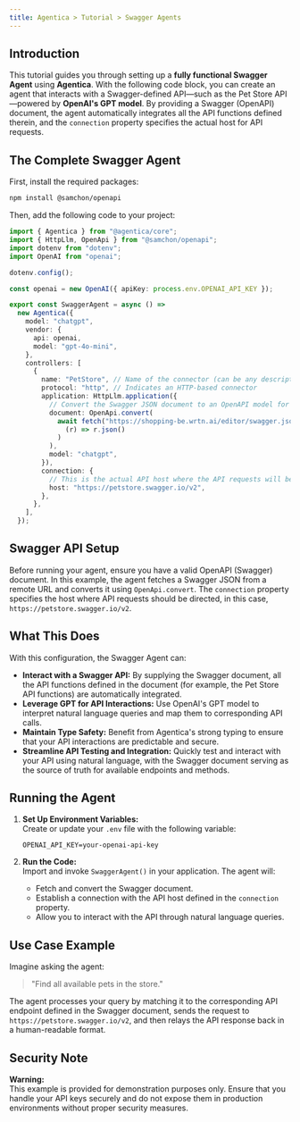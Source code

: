 ```yaml
---
title: Agentica > Tutorial > Swagger Agents  
---
```


## Introduction

This tutorial guides you through setting up a **fully functional Swagger Agent** using **Agentica**. With the following code block, you can create an agent that interacts with a Swagger-defined API—such as the Pet Store API—powered by **OpenAI's GPT model**. By providing a Swagger (OpenAPI) document, the agent automatically integrates all the API functions defined therein, and the `connection` property specifies the actual host for API requests.

## The Complete Swagger Agent

First, install the required packages:

```bash
npm install @samchon/openapi
```

Then, add the following code to your project:

```typescript
import { Agentica } from "@agentica/core";
import { HttpLlm, OpenApi } from "@samchon/openapi";
import dotenv from "dotenv";
import OpenAI from "openai";

dotenv.config();

const openai = new OpenAI({ apiKey: process.env.OPENAI_API_KEY });

export const SwaggerAgent = async () =>
  new Agentica({
    model: "chatgpt",
    vendor: {
      api: openai,
      model: "gpt-4o-mini",
    },
    controllers: [
      {
        name: "PetStore", // Name of the connector (can be any descriptive name)
        protocol: "http", // Indicates an HTTP-based connector
        application: HttpLlm.application({
          // Convert the Swagger JSON document to an OpenAPI model for Agentica.
          document: OpenApi.convert(
            await fetch("https://shopping-be.wrtn.ai/editor/swagger.json").then(
              (r) => r.json()
            )
          ),
          model: "chatgpt",
        }),
        connection: {
          // This is the actual API host where the API requests will be sent.
          host: "https://petstore.swagger.io/v2",
        },
      },
    ],
  });
```

## Swagger API Setup

Before running your agent, ensure you have a valid OpenAPI (Swagger) document. In this example, the agent fetches a Swagger JSON from a remote URL and converts it using `OpenApi.convert`. The `connection` property specifies the host where API requests should be directed, in this case, `https://petstore.swagger.io/v2`.

## What This Does

With this configuration, the Swagger Agent can:

- **Interact with a Swagger API:** By supplying the Swagger document, all the API functions defined in the document (for example, the Pet Store API functions) are automatically integrated.
- **Leverage GPT for API Interactions:** Use OpenAI's GPT model to interpret natural language queries and map them to corresponding API calls.
- **Maintain Type Safety:** Benefit from Agentica's strong typing to ensure that your API interactions are predictable and secure.
- **Streamline API Testing and Integration:** Quickly test and interact with your API using natural language, with the Swagger document serving as the source of truth for available endpoints and methods.

## Running the Agent

1. **Set Up Environment Variables:**  
   Create or update your `.env` file with the following variable:

   ```env
   OPENAI_API_KEY=your-openai-api-key
   ```

2. **Run the Code:**  
   Import and invoke `SwaggerAgent()` in your application. The agent will:
   - Fetch and convert the Swagger document.
   - Establish a connection with the API host defined in the `connection` property.
   - Allow you to interact with the API through natural language queries.

## Use Case Example

Imagine asking the agent:

> "Find all available pets in the store."

The agent processes your query by matching it to the corresponding API endpoint defined in the Swagger document, sends the request to `https://petstore.swagger.io/v2`, and then relays the API response back in a human-readable format.

## Security Note

**Warning:**  
This example is provided for demonstration purposes only. Ensure that you handle your API keys securely and do not expose them in production environments without proper security measures.
